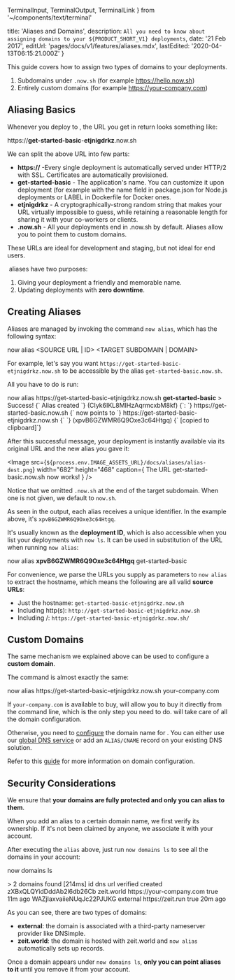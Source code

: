   TerminalInput,
  TerminalOutput,
  TerminalLink
} from '~/components/text/terminal'

  title: 'Aliases and Domains',
  description: `All you need to know about assigning domains to your ${PRODUCT_SHORT_V1} deployments`,
  date: '21 Feb 2017',
  editUrl: 'pages/docs/v1/features/aliases.mdx',
  lastEdited: '2020-04-13T06:15:21.000Z'
}

This guide covers how to assign two types of domains to your <ProductNameShortV1 /> deployments.

1. Subdomains under `.now.sh` (for example <https://hello.now.sh>)
2. Entirely custom domains (for example <https://your-company.com>)

## Aliasing Basics

Whenever you deploy to <ProductNameShortV1 />, the URL you get in return looks something like:

<TerminalOutput>
  https://<b>get-started-basic</b>-<b>etjnigdrkz</b>.now.sh
</TerminalOutput>

We can split the above URL into few parts:

- **https&#x3A;//** -Every single deployment is automatically served under HTTP/2 with SSL. Certificates are automatically provisioned.
- **get-started-basic** - The application's name. You can customize it upon deployment (for example with the name field in package.json for Node.js deployments or LABEL in Dockerfile for Docker ones.
- **etjnigdrkz** - A cryptographically-strong random string that makes your URL virtually impossible to guess, while retaining a reasonable length for sharing it with your co-workers or clients.
- **.now.sh** - All your deployments end in .now.sh by default. Aliases allow you to point them to custom domains.

These URLs are ideal for development and staging, but not ideal for end users.

​<ProductNameShortV1 /> aliases have two purposes:

1. Giving your deployment a friendly and memorable name.
2. Updating deployments with **zero downtime**.

## Creating Aliases

Aliases are managed by invoking the command `now alias`, which has the following syntax:

<TerminalInput>
  now alias &lt;SOURCE URL | ID&gt; &lt;TARGET SUBDOMAIN | DOMAIN&gt;
</TerminalInput>

For example, let's say you want `https://get-started-basic-etjnigdrkz.now.sh` to be accessible by the alias `get-started-basic.now.sh`.

All you have to do is run:

<TerminalInput>
  now alias https://get-started-basic-etjnigdrkz.now.sh <b>get-started-basic</b>
</TerminalInput>

<TerminalOutput>
  <span className="cyan">&gt; Success!</span>
  {` Alias created `}
  <span className="gray">(CIyk6IKL8MIHzAqrmcxbM8kf)</span>
  {`:
  `}
  <TerminalLink href="https://get-started-basic.now.sh">
    https://get-started-basic.now.sh
  </TerminalLink>
  {` now points to `}
  <TerminalLink href="https://get-started-basic-etjnigdrkz.now.sh">
    https://get-started-basic-etjnigdrkz.now.sh
  </TerminalLink>
  {` `}
  <span className="gray">(xpvB6GZWMR6Q9Oxe3c64Htgq)</span>
  {` [copied to clipboard]`}
</TerminalOutput>

After this successful message, your deployment is instantly available via its original URL and the new alias you gave it:

<Image
  src={`${process.env.IMAGE_ASSETS_URL}/docs/aliases/alias-dest.png`}
  width="682"
  height="468"
  caption={
    <span>
      The URL <InlineCode>get-started-basic.now.sh</InlineCode> now works!
    </span>
  }
/>

Notice that we omitted `.now.sh` at the end of the target subdomain. When one is not given, we default to `now.sh`.

As seen in the output, each alias receives a unique identifier. In the example above, it's `xpvB6GZWMR6Q9Oxe3c64Htgq`.

It's usually known as the **deployment ID**, which is also accessible when you list your deployments with `now ls`. It can be used in substitution of the URL when running `now alias`:

<TerminalInput>
  now alias <b>xpvB6GZWMR6Q9Oxe3c64Htgq</b> get-started-basic
</TerminalInput>

For convenience, we parse the URLs you supply as parameters to `now alias` to extract the hostname, which means the following are all valid **source URLs**:

- Just the hostname: `get-started-basic-etjnigdrkz.now.sh`
- Including http(s): `http://get-started-basic-etjnigdrkz.now.sh`
- Including /: `https://get-started-basic-etjnigdrkz.now.sh/`

## Custom Domains

The same mechanism we explained above can be used to configure a **custom domain**.

The command is almost exactly the same:

<TerminalInput>
  now alias https://get-started-basic-etjnigdrkz.now.sh your-company.com
</TerminalInput>

If `your-company.com` is available to buy, <ProductNameShortV1 /> will allow you to buy it directly from the command line, which is the only step you need to do. <ProductNameShortV1 /> will take care of all the domain configuration.

Otherwise, you need to [configure](/docs/getting-started/assign-a-domain-name) the domain name for <ProductNameShortV1 />. You can either use our [global DNS service](/world) or add an `ALIAS/CNAME` record on your existing DNS solution.

Refer to this [guide](/docs/getting-started/assign-a-domain-name) for more information on domain configuration.

## Security Considerations

We ensure that **your domains are fully protected and only you can alias to them**.

When you add an alias to a certain domain name, we first verify its ownership. If it's not been claimed by anyone, we associate it with your account.

After executing the `alias` above, just run `now domains ls` to see all the domains in your account:

<TerminalInput>now domains ls</TerminalInput>

<TerminalOutput>
  > 2 domains found [214ms] <span className="gray">id dns url verified created</span> zXBxQLQYidDddAb2l6db26Cb zeit.world

<TerminalLink href="https://your-company.com">
    https://your-company.com
  </TerminalLink> true <span className="gray">11m ago</span> WAZjIaxvaiieNUqJc22PJUKG external

<TerminalLink href="https://hyper.is">
    https://zeit.run
  </TerminalLink> true <span className="gray">20m ago</span>
</TerminalOutput>

As you can see, there are two types of domains:

- **external**: the domain is associated with a third-party nameserver provider like DNSimple.
- **zeit.world**: the domain is hosted with <Link href="/world">zeit.world</Link> and `now alias` automatically sets up records.

Once a domain appears under `now domains ls`, **only you can point aliases to it** until you remove it from your account.

